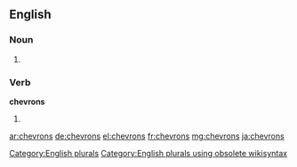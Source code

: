 ==English==

===Noun===
{{head|en}}

# {{plural of|chevron}}

===Verb===
'''chevrons'''

# {{en-third-person singular of|chevron}}

[[Category:English plurals]][[Category:English plurals using obsolete wikisyntax]]

[[ar:chevrons]]
[[de:chevrons]]
[[el:chevrons]]
[[fr:chevrons]]
[[mg:chevrons]]
[[ja:chevrons]]